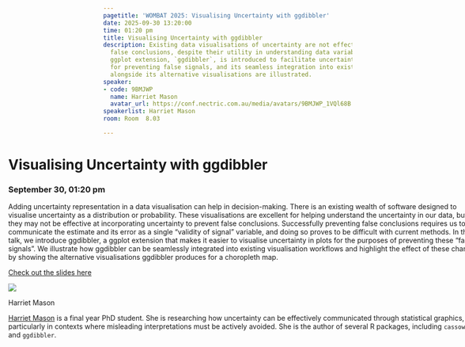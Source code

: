 ```yaml
---
pagetitle: 'WOMBAT 2025: Visualising Uncertainty with ggdibbler'
date: 2025-09-30 13:20:00
time: 01:20 pm
title: Visualising Uncertainty with ggdibbler
description: Existing data visualisations of uncertainty are not effective at preventing
  false conclusions, despite their utility in understanding data variability. A new
  ggplot extension, `ggdibbler`, is introduced to facilitate uncertainty visualisation
  for preventing false signals, and its seamless integration into existing workflows
  alongside its alternative visualisations are illustrated.
speaker:
- code: 9BMJWP
  name: Harriet Mason
  avatar_url: https://conf.nectric.com.au/media/avatars/9BMJWP_1VQl68B.jpg
speakerlist: Harriet Mason
room: Room  8.03

---
```


:::::: {.grid style="width: 100vw;  transform: translateX(-20%);"}
::: {#sponsors_banner .g-col-12 .title}
# Visualising Uncertainty with ggdibbler

### September 30, 01:20 pm
:::

::: {.g-col-12 .full_text_block style="min-width: 640px; max-width:1080px; margin: 0 auto"}

Adding uncertainty representation in a data visualisation can help in decision-making. There is an existing wealth of software designed to visualise uncertainty as a distribution or probability. These visualisations are excellent for helping understand the uncertainty in our data, but they may not be effective at incorporating uncertainty to prevent false conclusions. Successfully preventing false conclusions requires us to communicate the estimate and its error as a single “validity of signal” variable, and doing so proves to be difficult with current methods. In this talk, we introduce ggdibbler, a ggplot extension that makes it easier to visualise uncertainty in plots for the purposes of preventing these “false signals”. We illustrate how ggdibbler can be seamlessly integrated into existing visualisation workflows and highlight the effect of these changes by showing the alternative visualisations ggdibbler produces for a choropleth map.


:::{.slides-btn}
[Check out the slides here](https://harriet-mason.github.io/talk-wombat-2025/#/title-slide)
:::



::: speaker

:::{.speaker-header}
![](https://conf.nectric.com.au/media/avatars/9BMJWP_1VQl68B.jpg) 
:::

:::{.speaker-name}
Harriet Mason
:::

:::{.speaker-bio}
[Harriet Mason](https://harrietmason.netlify.app/) is a final year PhD student. She is researching how uncertainty can be effectively communicated through statistical graphics, particularly in contexts where misleading interpretations must be actively avoided. She is the author of several R packages, including `cassowaryr` and `ggdibbler`.
:::

:::



:::

<div>

</div>
::::::

```{=html}
<style>
#title-block-header {
display: none !important;
}
</style>
```
